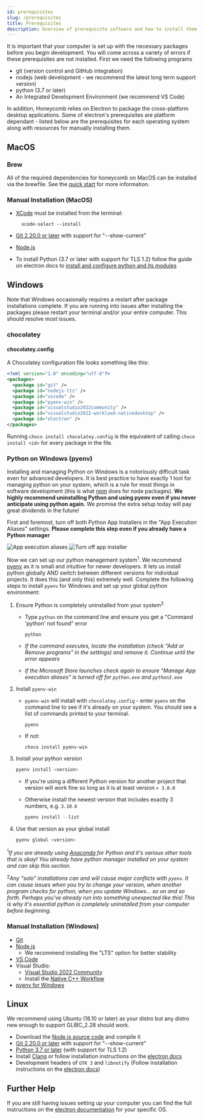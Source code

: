 ```yaml
---
id: prerequisites
slug: /prerequisites
title: Prerequisites
description: Overview of prerequisite software and how to install them
---
```


It is important that your computer is set up with the necessary packages before you begin development. You will come across a variety of errors if these prerequisites are not installed. First we need the following programs

- git (version control and GitHub integration)
- nodejs (web development - we recommend the latest long term support version)
- python (3.7 or later)
- An Integrated Development Environment (we recommend VS Code)

In addition, Honeycomb relies on Electron to package the cross-platform desktop applications. Some of electron's prerequisites are platform dependant - listed below are the prerequisites for each operating system along with resources for manually installing them.

## MacOS

### Brew

All of the required dependencies for honeycomb on MacOS can be installed via the brewfile. See the [quick start](quick_start/#installing-prerequisites-with-homebrew-for-macos) for more information.

### Manual Installation (MacOS)

- [XCode](https://developer.apple.com/xcode/) must be installed from the terminal:

  ```terminal
    xcode-select --install
  ```

- [Git 2.20.0 or later](https://git-scm.com/downloads/) with support for "--show-current"
- [Node.js](https://nodejs.org/en/download/)
- To install Python (3.7 or later with support for TLS 1.2) follow the guide on electron docs to [install and configure python and its modules](https://www.electronjs.org/docs/development/build-instructions-macos#python)

## Windows

Note that Windows occasionally requires a restart after package installations complete. If you are running into issues after installing the packages please restart your terminal and/or your entire computer. This should resolve most issues.

### chocolatey

#### chocolatey.config

A Chocolatey configuration file looks something like this:

```xml
<?xml version="1.0" encoding="utf-8"?>
<packages>
  <package id="git" />
  <package id="nodejs-lts" />
  <package id="vscode" />
  <package id="pyenv-win" />
  <package id="visualstudio2022community" />
  <package id="visualstudio2022-workload-nativedesktop" />
  <package id="electron" />
</packages>
```

Running `choco install chocolatey.config` is the equivalent of calling `choco install <id>` for every package in the file.

### Python on Windows (pyenv)

Installing and managing Python on Windows is a notoriously difficult task even for advanced developers. It is best practice to have exactly 1 tool for managing python on your system, which is a rule for most things in software development (this is what [npm](quick_start/#3-install-npm-packages) does for node packages). **We highly recommend uninstalling Python and using pyenv even if you never anticipate using python again.** We promise the extra setup today will pay great dividends in the future!

First and foremost, turn off both Python App Installers in the "App Execution Aliases" settings. **Please complete this step even if you already have a Python manager**

![App execution aliases](assets/python-win-1.png)
![Turn off app installer](assets/python-win-2.png)

Now we can set up our python management system<sup>1</sup>. We recommend [pyenv](https://github.com/pyenv-win/pyenv-win) as it is small and intuitive for newer developers. It lets us install python globally AND switch between different versions for individual projects. It does this (and only this) extremely well. Complete the following steps to install `pyenv` for Windows and set up your global python environment:

1. Ensure Python is completely uninstalled from your system<sup>2</sup>

   - Type `python` on the command line and ensure you get a "Command 'python' not found" error

     ```powershell
     python
     ```

   - _If the command executes, locate the installation (check "Add or Remove programs" in the settings) and remove it. Continue until the error appears_
   - _If the Microsoft Store launches check again to ensure "Manage App execution aliases" is turned off for `python.exe` and `python3.exe`_

2. Install `pyenv-win`

   - `pyenv-win` will install with `chocolatey.config` - enter `pyenv` on the command line to see if it's already on your system. You should see a list of commands printed to your terminal.

     ```shell
     pyenv
     ```

   - If not:

     ```shell
     choco install pyenv-win
     ```

3. Install your python version

   ```powershell
   pyenv install <version>
   ```

   - If you're using a different Python version for another project that version will work fine so long as it is at least version `> 3.0.0`
   - Otherwise install the newest version that includes exactly 3 numbers, e.g. `3.10.6`

     ```powershell
     pyenv install --list
     ```

4. Use that version as your global install

   ```powershell
   pyenv global <version>
   ```

<sup>1</sup>_If you are already using [Anaconda](https://www.anaconda.com) for Python and it's
various other tools that is okay! You already have python manager installed on your system and can
skip this section._

<sup>2</sup>_Any "solo" installations can and will cause major conflicts with `pyenv`. It can cause
issues when you try to change your version, when another program checks for python, when you update
Windows... so on and so forth. Perhaps you've already run into something unexpected like this! This
is why it's essential python is completely uninstalled from your computer before beginning._

### Manual Installation (Windows)

- [Git](https://git-scm.com/download/win)
- [Node.js](https://nodejs.org/en/download/)
  - We recommend installing the "LTS" option for better stability
- [VS Code](https://code.visualstudio.com/download)
- Visual Studio:
  - [Visual Studio 2022 Community](https://visualstudio.microsoft.com/vs/community/)
  - Install the [Native C++ Workflow](https://docs.microsoft.com/en-us/cpp/build/vscpp-step-0-installation?view=msvc-160#step-4---choose-workloads-1)
- [pyenv for Windows](https://github.com/pyenv-win/pyenv-win#installation)

## Linux

We recommend using Ubuntu (18.10 or later) as your distro but any distro new enough to support GLIBC_2.28 should work.

- Download the [Node.js source code](https://nodejs.org/en/download/) and compile it
- [Git 2.20.0 or later](https://git-scm.com/downloads/) with support for "--show-current"
- [Python 3.7 or later](https://www.python.org/downloads/) (with support for TLS 1.2)
- Install [Clang](https://clang.llvm.org/get_started.html) or follow installation instructions on the [electron docs](https://www.electronjs.org/docs/development/build-instructions-linux#prerequisites)
- Development headers of `GTK 3` and `libnotify` (Follow installation instructions on the [electron docs](https://www.electronjs.org/docs/development/build-instructions-linux#prerequisites))

## Further Help

If you are still having issues setting up your computer you can find the full instructions on the [electron documentation](https://www.electronjs.org/docs/development/build-instructions-gn) for your specific OS.
